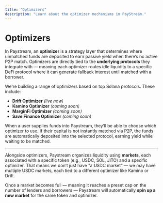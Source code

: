 ```yaml
---
title: "Optimizers"
description: "Learn about the optimizer mechanisms in PayStream."
---
```


# Optimizers

In Paystream, an **optimizer** is a strategy layer that determines where unmatched funds are deposited to earn passive yield when there’s no active P2P match. Optimizers are directly tied to the **underlying protocols** they integrate with — meaning each optimizer routes idle liquidity to a specific DeFi protocol where it can generate fallback interest until matched with a borrower.

We're building a range of optimizers based on top Solana protocols. These include:

- **Drift Optimizer** *(live now)*
- **Kamino Optimizer** *(coming soon)*
- **MarginFi Optimizer** *(coming soon)*
- **Save Finance Optimizer** *(coming soon)*

When a user supplies funds into Paystream, they’ll be able to choose which optimizer to use. If their capital is not instantly matched via P2P, the funds are automatically deposited into the selected protocol, earning yield while waiting to be matched.

---

Alongside optimizers, Paystream organizes liquidity using **markets**, each associated with a specific token (e.g., USDC, SOL, JITO) and a specific optimizer. That means we don’t just have “a USDC market” — we may have multiple USDC markets, each tied to a different optimizer like Kamino or Drift.

Once a market becomes full — meaning it reaches a preset cap on the number of lenders and borrowers — Paystream will automatically **spin up a new market** for the same token and optimizer. 